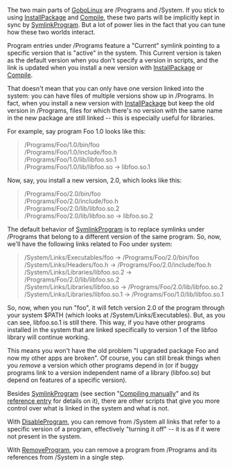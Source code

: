 {{ToC}}

The two main parts of [[GoboLinux]] are /Programs and /System. If you stick to using [[InstallPackage]] and [[Compile]], these two parts will be implicitly kept in sync by [[SymlinkProgram]]. But a lot of power lies in the fact that you can tune how these two worlds interact.

Program entries under /Programs feature a "Current" symlink pointing to a specific version that is "active" in the system. This Current version is taken as the default version when you don't specify a version in scripts, and the link is updated when you install a new version with [[InstallPackage]] or [[Compile]].

That doesn't mean that you can only have one version linked into the system: you can have files of multiple versions show up in /Programs. In fact, when you install a new version with [[InstallPackage]] but keep the old version in /Programs, files for which there's no version with the same name in the new package are still linked -- this is especially useful for libraries.

For example, say program Foo 1.0 looks like this:

<blockquote>
/Programs/Foo/1.0/bin/foo <br/>
/Programs/Foo/1.0/include/foo.h <br/>
/Programs/Foo/1.0/lib/libfoo.so.1 <br/>
/Programs/Foo/1.0/lib/libfoo.so -> libfoo.so.1 <br/>
</blockquote>

Now, say, you install a new version, 2.0, which looks like this:

<blockquote>
/Programs/Foo/2.0/bin/foo <br/>
/Programs/Foo/2.0/include/foo.h <br/>
/Programs/Foo/2.0/lib/libfoo.so.2 <br/>
/Programs/Foo/2.0/lib/libfoo.so -> libfoo.so.2 <br/>
</blockquote>

The default behavior of [[SymlinkProgram]] is to replace symlinks under /Programs that belong to a different version of the same program. So, now, we'll have the following links related to Foo under system:

<blockquote>
/System/Links/Executables/foo -> /Programs/Foo/2.0/bin/foo <br/>
/System/Links/Headers/foo.h -> /Programs/Foo/2.0/include/foo.h <br/>
/System/Links/Libraries/libfoo.so.2 -> /Programs/Foo/2.0/lib/libfoo.so.2 <br/>
/System/Links/Libraries/libfoo.so -> /Programs/Foo/2.0/lib/libfoo.so.2 <br/>
/System/Links/Libraries/libfoo.so.1 -> /Programs/Foo/1.0/lib/libfoo.so.1 <br/>
</blockquote>

So, now, when you run "foo", it will fetch version 2.0 of the program through your system $PATH (which looks at /System/Links/Executables). But, as you can see, libfoo.so.1 is still there. This way, if you have other programs installed in the system that are linked specifically to version 1 of the libfoo library will continue working.

This means you won't have the old problem "I upgraded package Foo and now my other apps are broken". Of course, you can still break things when you ''remove'' a version which other programs depend in (or if buggy programs link to a version independent name of a library (libfoo.so) but depend on features of a specific version).

Besides [[SymlinkProgram]] (see section "[[Compiling manually]]" and its [[SymlinkProgram | reference entry]] for details on it), there are other scripts that give you more control over what is linked in the system and what is not.

With [[DisableProgram]], you can remove from /System all links that refer to a specific version of a program, effectively "turning it off" -- it is as if it were not present in the system.

With [[RemoveProgram]], you can remove a program from /Programs and its references from /System in a single step.

{{Handbook}}
